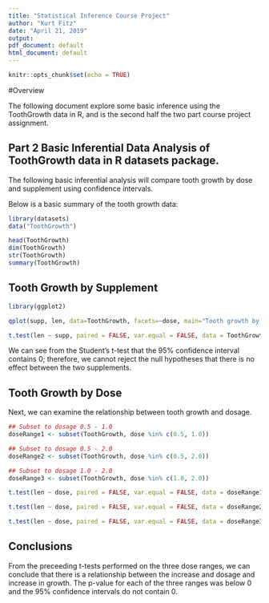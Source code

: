 ```yaml
---
title: "Statistical Inference Course Project"
author: "Kurt Fitz"
date: "April 21, 2019"
output:
pdf_document: default
html_document: default
---
```


```r
knitr::opts_chunk$set(echo = TRUE)

```

#Overview

The following document explore some basic inference using the ToothGrowth data in R, and is the second half the two part course project assignment.


## Part 2 Basic Inferential Data Analysis of ToothGrowth data in R datasets package.
The following basic inferential analysis will compare tooth growth by dose and supplement using confidence intervals.

Below is a basic summary of the tooth growth data:
```r
library(datasets)
data("ToothGrowth")

head(ToothGrowth)
dim(ToothGrowth)
str(ToothGrowth)
summary(ToothGrowth)
```

## Tooth Growth by Supplement
```r
library(ggplot2)

qplot(supp, len, data=ToothGrowth, facets=~dose, main="Tooth growth by supplement type and dosage (mg)", xlab="Supplement", ylab="Tooth length") + geom_boxplot(aes(fill = supp))

t.test(len ~ supp, paired = FALSE, var.equal = FALSE, data = ToothGrowth)

```

We can see from the Student's t-test that the 95% confidence interval contains 0; therefore, we cannot reject the null hypotheses that there is no effect between the two supplements.

## Tooth Growth by Dose
Next, we can examine the relationship between tooth growth and dosage.
```r

## Subset to dosage 0.5 - 1.0
doseRange1 <- subset(ToothGrowth, dose %in% c(0.5, 1.0))

## Subset to dosage 0.5 - 2.0
doseRange2 <- subset(ToothGrowth, dose %in% c(0.5, 2.0))

## Subset to dosage 1.0 - 2.0
doseRange3 <- subset(ToothGrowth, dose %in% c(1.0, 2.0))

t.test(len ~ dose, paired = FALSE, var.equal = FALSE, data = doseRange1)

```

```r
t.test(len ~ dose, paired = FALSE, var.equal = FALSE, data = doseRange2)
```

```r
t.test(len ~ dose, paired = FALSE, var.equal = FALSE, data = doseRange3)
```

## Conclusions
From the preceeding t-tests performed on the three dose ranges, we can conclude that there is a relationship between the increase and dosage and increase in growth. The p-value for each of the three ranges was below 0 and the 95% confidence intervals do not contain 0.
